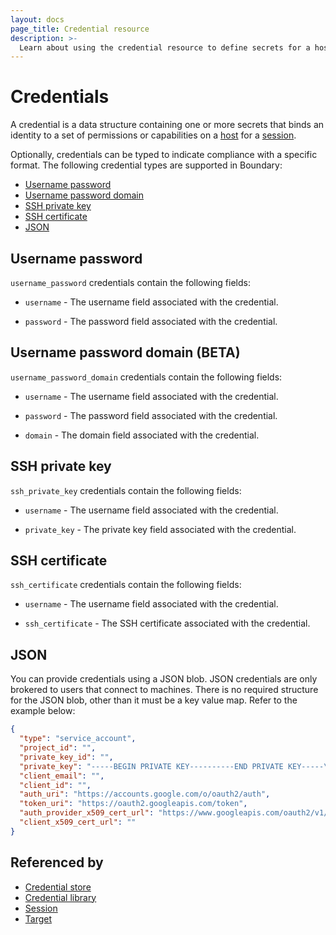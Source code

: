 ```yaml
---
layout: docs
page_title: Credential resource
description: >-
  Learn about using the credential resource to define secrets for a host. Understand username password, SSH private key, SSH certificate, and JSON credential types.
---
```


# Credentials

A credential is a data structure containing one or more secrets that binds an identity to a set of permissions or capabilities on a [host][] for a [session][].

Optionally, credentials can be typed to indicate compliance with a specific format.
The following credential types are supported in Boundary:

- [Username password](#username-password)
- [Username password domain](#username-password-domain-beta)
- [SSH private key](#ssh-private-key)
- [SSH certificate](#ssh-certificate)
- [JSON](#json)

## Username password

`username_password` credentials contain the following fields:

- `username` - The username field associated with the credential.

- `password` - The password field associated with the credential.

## Username password domain (BETA)

`username_password_domain` credentials contain the following fields:

- `username` - The username field associated with the credential.

- `password` - The password field associated with the credential.

- `domain` - The domain field associated with the credential.

## SSH private key

`ssh_private_key` credentials contain the following fields:

- `username` - The username field associated with the credential.

- `private_key` - The private key field associated with the credential.

## SSH certificate

`ssh_certificate` credentials contain the following fields:

- `username` -  The username field associated with the credential.

- `ssh_certificate` - The SSH certificate associated with the credential.

## JSON

You can provide credentials using a JSON blob.
JSON credentials are only brokered to users that connect to machines.
There is no required structure for the JSON blob, other than it must be a key value map.
Refer to the example below:

<CodeBlockConfig heading="JSON credentials blob example">

```JSON
{
  "type": "service_account",
  "project_id": "",
  "private_key_id": "",
  "private_key": "-----BEGIN PRIVATE KEY----------END PRIVATE KEY-----\n",
  "client_email": "",
  "client_id": "",
  "auth_uri": "https://accounts.google.com/o/oauth2/auth",
  "token_uri": "https://oauth2.googleapis.com/token",
  "auth_provider_x509_cert_url": "https://www.googleapis.com/oauth2/v1/certs",
  "client_x509_cert_url": ""
}
```

</CodeBlockConfig>

## Referenced by

- [Credential store][]
- [Credential library][]
- [Session][]
- [Target][]

[credential library]: /boundary/docs/domain-model/credential-libraries
[credential libraries]: /boundary/docs/domain-model/credential-libraries
[credential store]: /boundary/docs/domain-model/credential-stores
[credential stores]: /boundary/docs/domain-model/credential-stores
[host]: /boundary/docs/domain-model/hosts
[session]: /boundary/docs/domain-model/sessions
[target]: /boundary/docs/domain-model/targets
